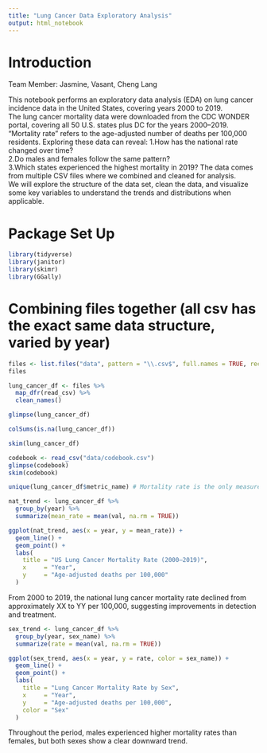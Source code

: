 ```yaml
---
title: "Lung Cancer Data Exploratory Analysis"
output: html_notebook
---
```


# Introduction

Team Member: Jasmine, Vasant, Cheng Lang

This notebook performs an exploratory data analysis (EDA) on lung cancer incidence data in the United States, covering years 2000 to 2019.  
The lung cancer mortality data were downloaded from the CDC WONDER portal, covering all 50 U.S. states plus DC for the years 2000–2019. “Mortality rate” refers to the age-adjusted number of deaths per 100,000 residents. Exploring these data can reveal:
1.How has the national rate changed over time?  
2.Do males and females follow the same pattern?  
3.Which states experienced the highest mortality in 2019?
The data comes from multiple CSV files where we combined and cleaned for analysis.  
We will explore the structure of the data set, clean the data, and visualize some key variables to understand the trends and distributions when applicable.

# Package Set Up

```r
library(tidyverse)
library(janitor)
library(skimr)
library(GGally)

```

# Combining files together (all csv has the exact same data structure, varied by year)
```r
files <- list.files("data", pattern = "\\.csv$", full.names = TRUE, recursive = TRUE, ignore.case = TRUE) %>% discard(~ grepl("codebook", .x, ignore.case = TRUE))
files
```


```r
lung_cancer_df <- files %>%
  map_dfr(read_csv) %>%
  clean_names()
```

```r
glimpse(lung_cancer_df)
```


```r
colSums(is.na(lung_cancer_df))
```
```r
skim(lung_cancer_df)
```

```r
codebook <- read_csv("data/codebook.csv")
glimpse(codebook)
skim(codebook)
```
```r
unique(lung_cancer_df$metric_name) # Mortality rate is the only measure here
```
```r
nat_trend <- lung_cancer_df %>%
  group_by(year) %>%
  summarize(mean_rate = mean(val, na.rm = TRUE))

ggplot(nat_trend, aes(x = year, y = mean_rate)) +
  geom_line() +
  geom_point() +
  labs(
    title = "US Lung Cancer Mortality Rate (2000–2019)",
    x     = "Year",
    y     = "Age‑adjusted deaths per 100,000"
  )

```
 From 2000 to 2019, the national lung cancer mortality rate declined from approximately XX to YY per 100,000, suggesting improvements in detection and treatment.
```r
sex_trend <- lung_cancer_df %>%
  group_by(year, sex_name) %>%
  summarize(rate = mean(val, na.rm = TRUE))

ggplot(sex_trend, aes(x = year, y = rate, color = sex_name)) +
  geom_line() +
  geom_point() +
  labs(
    title = "Lung Cancer Mortality Rate by Sex",
    x     = "Year",
    y     = "Age‑adjusted deaths per 100,000",
    color = "Sex"
  )

```
Throughout the period, males experienced higher mortality rates than females, but both sexes show a clear downward trend.




